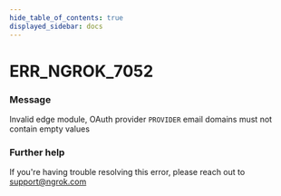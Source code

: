 ```yaml
---
hide_table_of_contents: true
displayed_sidebar: docs
---
```



# ERR_NGROK_7052

### Message
Invalid edge module, OAuth provider `PROVIDER` email domains must not contain empty values

<ErrorDetails error='err_ngrok_7052' />


### Further help
If you're having trouble resolving this error, please reach out to [support@ngrok.com](mailto:support@ngrok.com?subject=Help%20with%20ERR_NGROK_7052)

